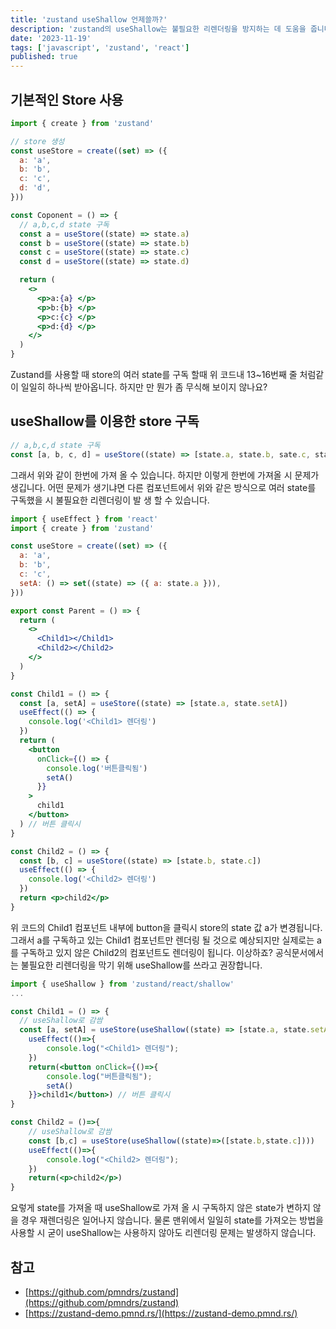 ```yaml
---
title: 'zustand useShallow 언제쓸까?'
description: 'zustand의 useShallow는 불필요한 리렌더링을 방지하는 데 도움을 줍니다.'
date: '2023-11-19'
tags: ['javascript', 'zustand', 'react']
published: true
---
```


## 기본적인 Store 사용

```jsx
import { create } from 'zustand'

// store 생성
const useStore = create((set) => ({
  a: 'a',
  b: 'b',
  c: 'c',
  d: 'd',
}))

const Coponent = () => {
  // a,b,c,d state 구독
  const a = useStore((state) => state.a)
  const b = useStore((state) => state.b)
  const c = useStore((state) => state.c)
  const d = useStore((state) => state.d)

  return (
    <>
      <p>a:{a} </p>
      <p>b:{b} </p>
      <p>c:{c} </p>
      <p>d:{d} </p>
    </>
  )
}
```

Zustand를 사용할 때 store의 여러 state를 구독 할때 위 코드내 13~16번째 줄 처럼같이 일일히 하나씩 받아옵니다. 하지만 만 뭔가 좀 무식해 보이지 않나요?

## useShallow를 이용한 store 구독

```jsx
// a,b,c,d state 구독
const [a, b, c, d] = useStore((state) => [state.a, state.b, sate.c, state.d])
```

그래서 위와 같이 한번에 가져 올 수 있습니다. 하지만 이렇게 한번에 가져올 시 문제가 생깁니다. 어떤 문제가 생기냐면 다른 컴포넌트에서 위와 같은 방식으로 여러 state를 구독했을 시 불필요한 리렌더링이 발 생 할 수 있습니다. 

```jsx
import { useEffect } from 'react'
import { create } from 'zustand'

const useStore = create((set) => ({
  a: 'a',
  b: 'b',
  c: 'c',
  setA: () => set((state) => ({ a: state.a })),
}))

export const Parent = () => {
  return (
    <>
      <Child1></Child1>
      <Child2></Child2>
    </>
  )
}

const Child1 = () => {
  const [a, setA] = useStore((state) => [state.a, state.setA])
  useEffect(() => {
    console.log('<Child1> 렌더링')
  })
  return (
    <button
      onClick={() => {
        console.log('버튼클릭됨')
        setA()
      }}
    >
      child1
    </button>
  ) // 버튼 클릭시
}

const Child2 = () => {
  const [b, c] = useStore((state) => [state.b, state.c])
  useEffect(() => {
    console.log('<Child2> 렌더링')
  })
  return <p>child2</p>
}
```

위 코드의 Child1 컴포넌트 내부에 button을 클릭시 store의 state 값 a가 변경됩니다. 그래서 a를 구독하고 있는 Child1 컴포넌트만 렌더링 될 것으로 예상되지만 실제로는 a를 구독하고 있지 않은 Child2의 컴포넌트도 렌더링이 됩니다. 이상하죠? 공식문서에서는 불필요한 리렌더링을 막기 위해 useShallow를 쓰라고 권장합니다. 

```jsx
import { useShallow } from 'zustand/react/shallow'
...

const Child1 = () => {
  // useShallow로 감쌈
  const [a, setA] = useStore(useShallow((state) => [state.a, state.setA]))
    useEffect(()=>{
        console.log("<Child1> 렌더링");
    })
    return(<button onClick={()=>{
        console.log("버튼클릭됨");
        setA()
    }}>child1</button>) // 버튼 클릭시
}

const Child2 = ()=>{
	// useShallow로 감쌈
    const [b,c] = useStore(useShallow((state)=>([state.b,state.c])))
    useEffect(()=>{
        console.log("<Child2> 렌더링");
    })
    return(<p>child2</p>)
}
```

요렇게 state를 가져올 때 useShallow로 가져 올 시 구독하지 않은 state가 변하지 않을 경우 재렌더링은 일어나지 않습니다. 물론 맨위에서 일일히 state를 가져오는 방법을 사용할 시 굳이 useShallow는 사용하지 않아도 리렌더링 문제는 발생하지 않습니다. 

## 참고

- [https://github.com/pmndrs/zustand](https://github.com/pmndrs/zustand)
- [https://zustand-demo.pmnd.rs/](https://zustand-demo.pmnd.rs/)

